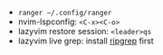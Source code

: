 - `ranger ~/.config/ranger`
- nvim-lspconfig: `<C-x><C-o>`
- lazyvim restore session: `<leader>qs`
- lazyvim live grep: install [ripgrep](https://github.com/BurntSushi/ripgrep) first
